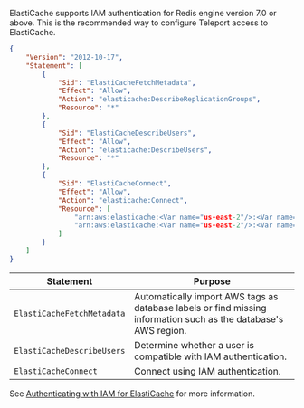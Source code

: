 ElastiCache supports IAM authentication for Redis engine version
7.0 or above.
This is the recommended way to configure Teleport access to ElastiCache.

```json
{
    "Version": "2012-10-17",
    "Statement": [
        {
            "Sid": "ElastiCacheFetchMetadata",
            "Effect": "Allow",
            "Action": "elasticache:DescribeReplicationGroups",
            "Resource": "*"
        },
        {
            "Sid": "ElastiCacheDescribeUsers",
            "Effect": "Allow",
            "Action": "elasticache:DescribeUsers",
            "Resource": "*"
        },
        {
            "Sid": "ElastiCacheConnect",
            "Effect": "Allow",
            "Action": "elasticache:Connect",
            "Resource": [
                "arn:aws:elasticache:<Var name="us-east-2"/>:<Var name="aws-account-id"/>:replicationgroup:<Var name="replication-group"/>",
                "arn:aws:elasticache:<Var name="us-east-2"/>:<Var name="aws-account-id"/>:user:*"
            ]
        }
    ]
}
```

| Statement | Purpose |
| ---------- | ------- |
|`ElastiCacheFetchMetadata` | Automatically import AWS tags as database labels or find missing information such as the database's AWS region. |
|`ElastiCacheDescribeUsers` | Determine whether a user is compatible with IAM authentication. |
|`ElastiCacheConnect` | Connect using IAM authentication. |

See
[Authenticating with IAM for
ElastiCache](https://docs.aws.amazon.com/AmazonElastiCache/latest/red-ug/auth-iam.html)
for more information.
